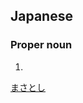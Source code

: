 ==Japanese==
{{ja-kanjitab|正|俊}}

===Proper noun===
{{ja-pos|proper|まさとし}}

# {{given name|male|lang=ja}}

[[Category:Japanese male given names|まさとし]]